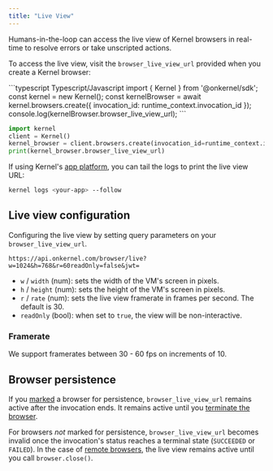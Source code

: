 ```yaml
---
title: "Live View"
---
```


Humans-in-the-loop can access the live view of Kernel browsers in real-time to resolve errors or take unscripted actions.

To access the live view, visit the `browser_live_view_url` provided when you create a Kernel browser:

<CodeGroup>
```typescript Typescript/Javascript
import { Kernel } from '@onkernel/sdk';
const kernel = new Kernel();
const kernelBrowser = await kernel.browsers.create({ invocation_id: runtime_context.invocation_id });
console.log(kernelBrowser.browser_live_view_url);
```

```python Python
import kernel
client = Kernel()
kernel_browser = client.browsers.create(invocation_id=runtime_context.invocation_id)
print(kernel_browser.browser_live_view_url)
```

</CodeGroup>

If using Kernel's [app platform](/build/develop), you can tail the logs to print the live view URL:

```bash
kernel logs <your-app> --follow
```

## Live view configuration

Configuring the live view by setting query parameters on your `browser_live_view_url`.

```
https://api.onkernel.com/browser/live?w=1024&h=768&r=60readOnly=false&jwt=
```

- `w` / `width` (num): sets the width of the VM's screen in pixels.
- `h` / `height` (num): sets the height of the VM's screen in pixels.
- `r` / `rate` (num): sets the live view framerate in frames per second. The default is 30.
- `readOnly` (bool): when set to `true`, the view will be non-interactive.

### Framerate

We support framerates between 30 - 60 fps on increments of 10.

## Browser persistence

If you [marked](/launch/browser-persistence) a browser for persistence, `browser_live_view_url` remains active after the invocation ends. It remains active until you [terminate the browser](/launch/browser-termination).

For browsers _not_ marked for persistence, `browser_live_view_url` becomes invalid once the invocation's status reaches a terminal state (`SUCCEEDED` or `FAILED`). In the case of [remote browsers](/build/remote-browsers), the live view remains active until you call `browser.close()`.
